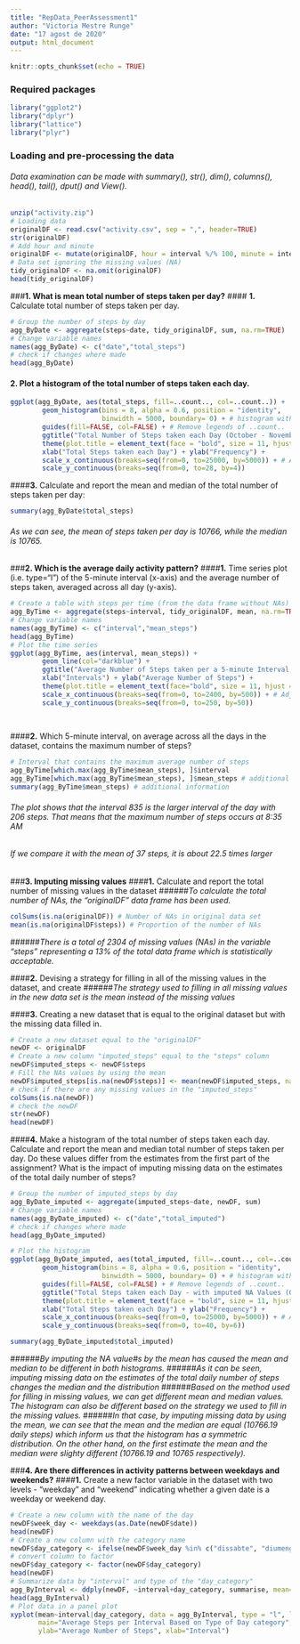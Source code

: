 ---
title: "RepData_PeerAssessment1"
author: "Victoria Mestre Runge"
date: "17 agost de 2020"
output: html_document
---

```{r setup, include=FALSE}
knitr::opts_chunk$set(echo = TRUE)
```

### Required packages

```{r library, message=FALSE, warning=FALSE}
library("ggplot2")
library("dplyr")
library("lattice")
library("plyr")
```

### Loading and pre-processing the data
###### *Data examination can be made with summary(), str(), dim(), columns(), head(), tail(), dput() and View().*

```{r original data frame}
unzip("activity.zip")
# Loading data
originalDF <- read.csv("activity.csv", sep = ",", header=TRUE)
str(originalDF)
# Add hour and minute
originalDF <- mutate(originalDF, hour = interval %/% 100, minute = interval %% 100)
# Data set ignoring the missing values (NA)
tidy_originalDF <- na.omit(originalDF) 
head(tidy_originalDF) 
```
###**1. What is mean total number of steps taken per day?**
#### **1.** Calculate total number of steps taken per day.
```{r total steps per day, echo=TRUE}
# Group the number of steps by day
agg_ByDate <- aggregate(steps~date, tidy_originalDF, sum, na.rm=TRUE)
# Change variable names
names(agg_ByDate) <- c("date","total_steps")
# check if changes where made
head(agg_ByDate)
```
#### **2.** Plot a histogram of the total number of steps taken each day.

```{r plot total steps per day, echo=TRUE}
ggplot(agg_ByDate, aes(total_steps, fill=..count.., col=..count..)) +
        geom_histogram(bins = 8, alpha = 0.6, position = "identity", 
                       binwidth = 5000, boundary= 0) + # histogram with boundary (starting with 0) 
        guides(fill=FALSE, col=FALSE) + # Remove legends of ..count..
        ggtitle("Total Number of Steps taken each Day (October - November 2012)") +
        theme(plot.title = element_text(face = "bold", size = 11, hjust = 0.5)) +
        xlab("Total Steps taken each Day") + ylab("Frequency") + 
        scale_x_continuous(breaks=seq(from=0, to=25000, by=5000)) + # Adjusting the scale of the histogram
        scale_y_continuous(breaks=seq(from=0, to=28, by=4)) 
```

####**3.** Calculate and report the mean and median of the total number of steps taken per day:

```{r mean and median steps per Day}
summary(agg_ByDate$total_steps)
```
###### *As we can see, the mean of steps taken per day is 10766, while the median is 10765.*

###**2. Which is the average daily activity pattern?**
####**1.** Time series plot (i.e. type="l") of the 5-minute interval (x-axis) and the average number of steps taken, averaged across all day (y-axis).

```{r average daily activity, echo=TRUE}
# Create a table with steps per time (from the data frame without NAs)
agg_ByTime <- aggregate(steps~interval, tidy_originalDF, mean, na.rm=TRUE) 
# Change variable names
names(agg_ByTime) <- c("interval","mean_steps")
head(agg_ByTime)
# Plot the time series
ggplot(agg_ByTime, aes(interval, mean_steps)) + 
        geom_line(col="darkblue") +
        ggtitle("Average Number of Steps taken per a 5-minute Interval, averaged across all days") + 
        xlab("Intervals") + ylab("Average Number of Steps") + 
        theme(plot.title = element_text(face="bold", size = 11, hjust = 0.5)) +
        scale_x_continuous(breaks=seq(from=0, to=2400, by=500)) + # Adjusting the scale
        scale_y_continuous(breaks=seq(from=0, to=250, by=50)) 
        
        
```

####**2.** Which 5-minute interval, on average across all the days in the dataset, contains the maximum number of steps?
```{r max val, echo=TRUE}
# Interval that contains the maximum average number of steps
agg_ByTime[which.max(agg_ByTime$mean_steps), ]$interval 
agg_ByTime[which.max(agg_ByTime$mean_steps), ]$mean_steps # additional information
summary(agg_ByTime$mean_steps) # additional information
```
###### *The plot shows that the interval 835 is the larger interval of the day with 206 steps. That means that the maximum number of steps occurs at 8:35 AM*
###### *If we compare it with the mean of 37 steps, it is about 22.5 times larger*

###**3. Imputing missing values**
####**1.** Calculate and report the total number of missing values in the dataset
######*To calculate the total number of NAs, the "originalDF" data frame has been used.*

```{r NA count, echo=TRUE}
colSums(is.na(originalDF)) # Number of NAs in original data set
mean(is.na(originalDF$steps)) # Proportion of the number of NAs
```
######*There is a total of 2304 of missing values (NAs) in the variable "steps" representing a 13% of the total data frame which is statistically acceptable.*

####**2.** Devising a strategy for filling in all of the missing values in the dataset, and create 
######*The strategy used to filling in all missing values in the new data set is the mean instead of the missing values*

####**3.** Creating a new dataset that is equal to the original dataset but with the missing data filled in.

```{r fill NA, echo=TRUE}
# Create a new dataset equal to the "originalDF"
newDF <- originalDF 
# Create a new column "imputed_steps" equal to the "steps" column
newDF$imputed_steps <- newDF$steps
# Fill the NAs values by using the mean
newDF$imputed_steps[is.na(newDF$steps)] <- mean(newDF$imputed_steps, na.rm = T)
# check if there are any missing values in the "imputed_steps"
colSums(is.na(newDF))
# check the newDF
str(newDF)
head(newDF) 

```
####**4.** Make a histogram of the total number of steps taken each day. Calculate and report the mean and median total number of steps taken per day. Do these values differ from the estimates from the first part of the assignment? What is the impact of imputing missing data on the estimates of the total daily number of steps?

```{r total imputed_steps per day, echo=TRUE}
# Group the number of imputed_steps by day
agg_ByDate_imputed <- aggregate(imputed_steps~date, newDF, sum)
# Change variable names
names(agg_ByDate_imputed) <- c("date","total_imputed")
# check if changes where made
head(agg_ByDate_imputed)
```

```{r plot total imputed_steps, echo=TRUE}
# Plot the histogram
ggplot(agg_ByDate_imputed, aes(total_imputed, fill=..count.., col=..count..)) +
        geom_histogram(bins = 8, alpha = 0.6, position = "identity", 
                       binwidth = 5000, boundary= 0) + # histogram with boundary (starting with 0) 
        guides(fill=FALSE, col=FALSE) + # Remove legends of ..count..
        ggtitle("Total Steps taken each Day - with imputed NA Values (October - November 2012)") +
        theme(plot.title = element_text(face = "bold", size = 11, hjust = 0.5)) +
        xlab("Total Steps taken each Day") + ylab("Frequency") + 
        scale_x_continuous(breaks=seq(from=0, to=25000, by=5000)) + # Adjusting the scale of the histogram
        scale_y_continuous(breaks=seq(from=0, to=40, by=6)) 
```
```{r mean and median total_imputed, echo=TRUE}
summary(agg_ByDate_imputed$total_imputed)
```
######*By imputing the NA value#s by the mean has caused the mean and median to be different in both histograms.*
######*As it can be seen, imputing missing data on the estimates of the total daily number of steps changes the median and the distribution*
######*Based on the method used for filling in missing values, we can get different mean and median values. The histogram can also be different based on the strategy we used to fill in the missing values.*
######*In that case, by imputing missing data by using the mean, we can see that the mean and the median are equal (10766.19 daily steps) which inform us that the histogram has a symmetric distribution. On the other hand, on the first estimate the mean and the median were slighty different (10766.19 and 10765 respectively).*

###**4. Are there differences in activity patterns between weekdays and weekends?**
####**1.** Create a new factor variable in the dataset with two levels - "weekday" and "weekend" indicating whether a given date is a weekday or weekend day.
```{r weekday and weekend, echo=TRUE}
# Create a new column with the name of the day
newDF$week_day <- weekdays(as.Date(newDF$date))
head(newDF)
# Create a new column with the category name 
newDF$day_category <- ifelse(newDF$week_day %in% c("dissabte", "diumenge"), "Weekend", "Weekday")
# convert column to factor
newDF$day_category <- factor(newDF$day_category)
head(newDF)
# Summarize data by "interval" and type of the "day_category"
agg_ByInterval <- ddply(newDF, ~interval+day_category, summarise, mean=mean(imputed_steps))
head(agg_ByInterval)
# Plot data in a panel plot
xyplot(mean~interval|day_category, data = agg_ByInterval, type = "l", layout=c(1,2), 
       main="Average Steps per Interval Based on Type of Day category", 
       ylab="Average Number of Steps", xlab="Interval")
```